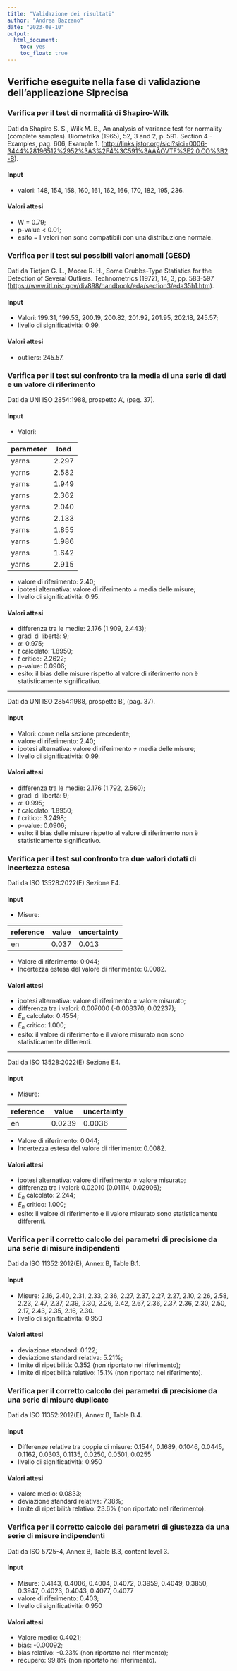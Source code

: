 ```yaml
---
title: "Validazione dei risultati"
author: "Andrea Bazzano"
date: "2023-08-10"
output: 
  html_document: 
    toc: yes
    toc_float: true
---
```


## Verifiche eseguite nella fase di validazione dell'applicazione SIprecisa

### Verifica per il test di normalità di Shapiro-Wilk

Dati da Shapiro S. S., Wilk M. B., An analysis of variance test for normality (complete samples). Biometrika (1965), 52, 3 and 2, p. 591. Section 4 - Examples, pag. 606, Example 1. (<http://links.jstor.org/sici?sici=0006-3444%28196512%2952%3A3%2F4%3C591%3AAAOVTF%3E2.0.CO%3B2-B>).

#### Input

-   valori: 148, 154, 158, 160, 161, 162, 166, 170, 182, 195, 236.

#### Valori attesi

-   W = 0.79;
-   p-value \< 0.01;
-   esito = I valori non sono compatibili con una distribuzione normale.

### Verifica per il test sui possibili valori anomali (GESD)

Dati da Tietjen G. L., Moore R. H., Some Grubbs-Type Statistics for the Detection of Several Outliers. Technometrics (1972), 14, 3, pp. 583-597 (<https://www.itl.nist.gov/div898/handbook/eda/section3/eda35h1.htm>).

#### Input

-   Valori: 199.31, 199.53, 200.19, 200.82, 201.92, 201.95, 202.18, 245.57;
-   livello di significatività: 0.99.

#### Valori attesi

-   outliers: 245.57.


### Verifica per il test sul confronto tra la media di una serie di dati e un valore di riferimento

Dati da UNI ISO 2854:1988, prospetto A', (pag. 37).

#### Input

-   Valori:

| parameter | load  |
|-----------|-------|
| yarns     | 2.297 |
| yarns     | 2.582 |
| yarns     | 1.949 |
| yarns     | 2.362 |
| yarns     | 2.040 |
| yarns     | 2.133 |
| yarns     | 1.855 |
| yarns     | 1.986 |
| yarns     | 1.642 |
| yarns     | 2.915 |

-   valore di riferimento: 2.40;
-   ipotesi alternativa: valore di riferimento $\neq$ media delle misure;
-   livello di significatività: 0.95.

#### Valori attesi

-   differenza tra le medie: 2.176 (1.909, 2.443);
-   gradi di libertà: 9;
-   $\alpha$: 0.975;
-   $t$ calcolato: 1.8950;
-   $t$ critico: 2.2622;
-   $p$-value: 0.0906;
-   esito: il bias delle misure rispetto al valore di riferimento non è statisticamente significativo.

------------------------------------------------------------------------

Dati da UNI ISO 2854:1988, prospetto B', (pag. 37).

#### Input

-   Valori: come nella sezione precedente;
-   valore di riferimento: 2.40;
-   ipotesi alternativa: valore di riferimento $\neq$ media delle misure;
-   livello di significatività: 0.99.

#### Valori attesi

-   differenza tra le medie: 2.176 (1.792, 2.560);
-   gradi di libertà: 9;
-   $\alpha$: 0.995;
-   $t$ calcolato: 1.8950;
-   $t$ critico: 3.2498;
-   $p$-value: 0.0906;
-   esito: il bias delle misure rispetto al valore di riferimento non è statisticamente significativo.

### Verifica per il test sul confronto tra due valori dotati di incertezza estesa

Dati da ISO 13528:2022(E) Sezione E4.

#### Input

-   Misure:

| reference | value | uncertainty |
|-----------|-------|-------------|
| en        | 0.037 | 0.013       |

- Valore di riferimento: 0.044;
- Incertezza estesa del valore di riferimento: 0.0082.

#### Valori attesi

-   ipotesi alternativa: valore di riferimento $\neq$ valore misurato;
-   differenza tra i valori: 0.007000 (-0.008370, 0.02237);
-   $E_n$ calcolato: 0.4554;
-   $E_n$ critico: 1.000;
-   esito: il valore di riferimento e il valore misurato non sono statisticamente differenti.

------------------------------------------------------------------------

Dati da ISO 13528:2022(E) Sezione E4.

#### Input

-   Misure:

| reference | value  | uncertainty |
|-----------|--------|-------------|
| en        | 0.0239 | 0.0036      |

- Valore di riferimento: 0.044;
- Incertezza estesa del valore di riferimento: 0.0082.

#### Valori attesi

-   ipotesi alternativa: valore di riferimento $\neq$ valore misurato;
-   differenza tra i valori: 0.02010 (0.01114, 0.02906);
-   $E_n$ calcolato: 2.244;
-   $E_n$ critico: 1.000;
-   esito: il valore di riferimento e il valore misurato sono statisticamente differenti.

### Verifica per il corretto calcolo dei parametri di precisione da una serie di misure indipendenti

Dati da ISO 11352:2012(E), Annex B, Table B.1.

#### Input

- Misure: 2.16, 2.40, 2.31, 2.33, 2.36, 2.27, 2.37, 2.27, 2.27, 2.10, 2.26, 2.58,
          2.23, 2.47, 2.37, 2.39, 2.30, 2.26, 2.42, 2.67, 2.36, 2.37, 2.36, 2.30,
          2.50, 2.17, 2.43, 2.35, 2.16, 2.30.
- livello di significatività: 0.950

#### Valori attesi

- deviazione standard: 0.122;
- deviazione standard relativa: 5.21%;
- limite di ripetibilità: 0.352 (non riportato nel riferimento);
- limite di ripetibilità relativo: 15.1% (non riportato nel riferimento).

### Verifica per il corretto calcolo dei parametri di precisione da una serie di misure duplicate

Dati da ISO 11352:2012(E), Annex B, Table B.4.

#### Input

- Differenze relative tra coppie di misure: 0.1544, 0.1689, 0.1046, 0.0445,
                                            0.1162, 0.0303, 0.1135, 0.0250,
                                            0.0501, 0.0255
- livello di significatività: 0.950

#### Valori attesi

- valore medio: 0.0833;
- deviazione standard relativa: 7.38%;
- limite di ripetibilità relativo: 23.6% (non riportato nel riferimento).

### Verifica per il corretto calcolo dei parametri di giustezza da una serie di misure indipendenti

Dati da ISO 5725-4, Annex B, Table B.3, content level 3.

#### Input

- Misure: 0.4143, 0.4006, 0.4004, 0.4072, 0.3959, 0.4049, 0.3850, 0.3947,
          0.4023, 0.4043, 0.4077, 0.4077
- valore di riferimento: 0.403;
- livello di significatività: 0.950

#### Valori attesi

- Valore medio: 0.4021;
- bias: -0.00092;
- bias relativo: -0.23% (non riportato nel riferimento);
- recupero: 99.8% (non riportato nel riferimento).
